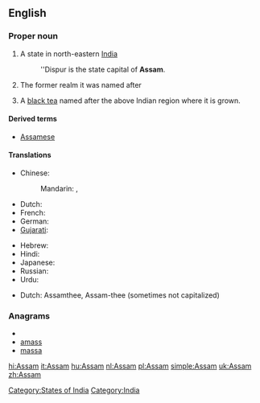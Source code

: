 {{wikipedia}}
==English==

===Proper noun===
{{en-proper noun}}

# A state in north-eastern [[India]]
#: ''Dispur is the state capital of '''Assam'''.
# {{history}} The former realm it was named after
# A [[black tea]] named after the above Indian region where it is grown.
{{wikipedia|Assam tea}}

====Derived terms====
* [[Assamese]]

====Translations====
{{trans-top|Assam, India}}
* Chinese:
*: Mandarin: {{t|zh|阿薩密邦|sc=Hani}},  {{t|zh|阿萨密邦|tr=Āsàmì-bāng|sc=Hani}}
* Dutch: {{t+|nl|Assam|n}}
* French: {{t-|fr|Assam|n}}
* German: {{t-|de|Assam|n}}
* [[Gujarati]]: {{t|gu|આસામ|sc=Gujr}}
{{trans-mid}}
* Hebrew: {{t|he|אסאם|sc=Hebr}}
* Hindi: {{t-|hi|आसाम|tr=āsām|xs=Hindi}}
* Japanese: {{t|ja|アッサム州|tr=Assamu-shū|sc=Jpan}}
* Russian: {{t|ru|Ассам|m|tr=Assám|sc=Cyrl}}
* Urdu: {{t|ur|آسام|tr=āsām|sc=ur-Arab}}
{{trans-bottom}}

{{trans-top|Black tea}}
* Dutch: Assamthee, Assam-thee (sometimes not capitalized)
{{trans-mid}}
{{trans-bottom}}

===Anagrams===
* {{alphagram|aamss}}
* [[amass#English|amass]]
* [[massa#English|massa]]

[[Category:States of India]]
[[Category:India]]

[[hi:Assam]]
[[it:Assam]]
[[hu:Assam]]
[[nl:Assam]]
[[pl:Assam]]
[[simple:Assam]]
[[uk:Assam]]
[[zh:Assam]]
